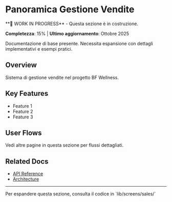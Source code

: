 # Panoramica Gestione Vendite

<Warning>
  **🚧 WORK IN PROGRESS** - Questa sezione è in costruzione.

  **Completezza**: 15% | **Ultimo aggiornamento**: Ottobre 2025

  Documentazione di base presente. Necessita espansione con dettagli implementativi e esempi pratici.
</Warning>

## Overview

Sistema di gestione vendite nel progetto BF Wellness.

## Key Features

- Feature 1
- Feature 2
- Feature 3

## User Flows

Vedi altre pagine in questa sezione per flussi dettagliati.

## Related Docs

- [API Reference](/api-reference/firestore-collections)
- [Architecture](/architecture/overview)

---

<Info>
  Per espandere questa sezione, consulta il codice in `lib/screens/sales/`
</Info>
